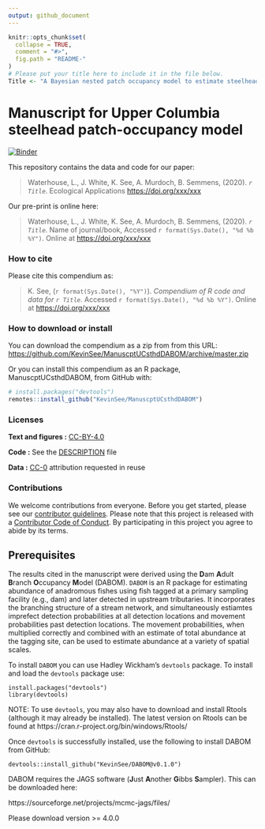 ```yaml
---
output: github_document
---
```


<!-- README.md is generated from README.Rmd. Please edit that file -->

```r
knitr::opts_chunk$set(
  collapse = TRUE,
  comment = "#>",
  fig.path = "README-"
)
# Please put your title here to include it in the file below.
Title <- "A Bayesian nested patch occupancy model to estimate steelhead movement and abundance"
```

# Manuscript for Upper Columbia steelhead patch-occupancy model

[![Binder](https://mybinder.org/badge_logo.svg)](https://mybinder.org/v2/gh/KevinSee/ManuscptUCsthdDABOM/master?urlpath=rstudio)

This repository contains the data and code for our paper:

> Waterhouse, L., J. White, K. See, A. Murdoch, B. Semmens, (2020). _`r Title`_. Ecological Applications <https://doi.org/xxx/xxx>

Our pre-print is online here:

> Waterhouse, L., J. White, K. See, A. Murdoch, B. Semmens, (2020). _`r Title`_. Name of journal/book, Accessed `r format(Sys.Date(), "%d %b %Y")`. Online at <https://doi.org/xxx/xxx>


### How to cite

Please cite this compendium as:

> K. See, (`r format(Sys.Date(), "%Y")`). _Compendium of R code and data for `r Title`_. Accessed `r format(Sys.Date(), "%d %b %Y")`. Online at <https://doi.org/xxx/xxx>

### How to download or install

You can download the compendium as a zip from from this URL: <https://github.com/KevinSee/ManuscptUCsthdDABOM/archive/master.zip>

Or you can install this compendium as an R package, ManuscptUCsthdDABOM, from GitHub with:


```r
# install.packages("devtools")
remotes::install_github("KevinSee/ManuscptUCsthdDABOM")
```


### Licenses

**Text and figures :**  [CC-BY-4.0](http://creativecommons.org/licenses/by/4.0/)

**Code :** See the [DESCRIPTION](DESCRIPTION) file

**Data :** [CC-0](http://creativecommons.org/publicdomain/zero/1.0/) attribution requested in reuse

### Contributions

We welcome contributions from everyone. Before you get started, please see our [contributor guidelines](CONTRIBUTING.md). Please note that this project is released with a [Contributor Code of Conduct](CONDUCT.md). By participating in this project you agree to abide by its terms.

## Prerequisites

The results cited in the manuscript were derived using the **D**am **A**dult **B**ranch **O**ccupancy **M**odel (DABOM). `DABOM` is an R package for estimating abundance of anadromous fishes using fish tagged at a primary sampling facility (e.g., dam) and later detected in upstream tributaries. It incorporates the branching structure of a stream network, and simultaneously estiamtes imprefect detection probabilities at all detection locations and movement probabilities past detection locations. The movement probabilities, when multiplied correctly and combined with an estimate of total abundance at the tagging site, can be used to estimate abundance at a variety of spatial scales. 

To install `DABOM` you can use Hadley Wickham's `devtools` package. To install and load the `devtools` package use:

```
install.packages("devtools")
library(devtools)
```
NOTE: To use `devtools`, you may also have to download and install Rtools (although it may already be installed). The latest version on Rtools can be found at
https://cran.r-project.org/bin/windows/Rtools/

Once `devtools` is successfully installed, use the following to install DABOM from GitHub:
```
devtools::install_github("KevinSee/DABOM@v0.1.0")
```

DABOM requires the JAGS software (**J**ust **A**nother **G**ibbs **S**ampler). This can be downloaded here:

https://sourceforge.net/projects/mcmc-jags/files/

Please download version >= 4.0.0
